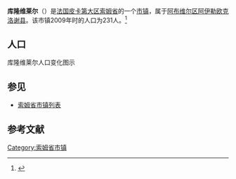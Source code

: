 {{Infobox French commune
|name                    = 库隆维莱尔
|native name             = Coulonvillers
|image flag              = 
|image flag size         = 
|flag legend             = 
|image coat of arms      = 
|image coat of arms size = 
|coat of arms legend     = 
|city motto              = 
|image                   = 
|caption                 = 
|map                     = 
|adjustable map          = 
|time zone               = 
|longitude              = 2.0078
|latitude               = 50.1431
|arrondissement         = [[阿布维尔区|阿布维尔区]]
|canton                 = [[阿伊勒欧克洛谢县|阿伊勒欧克洛谢县]]
|subdivisions entry      = 
|subdivisions            = 
|intercommunality        = 
|mayor                   = 
|term                    = 
|elevation m             = 
|INSEE                  = 80215
|postal code             = 80135
|website                 = 
}}
{{French Commune Map|80215}}
'''库隆维莱尔'''（{{lang-fr|Coulonvillers}}）是[[法国|法国]][[皮卡第大区|皮卡第大区]][[索姆省|索姆省]]的一个[[市镇_(法国)|市镇]]，属于[[阿布维尔区|阿布维尔区]][[阿伊勒欧克洛谢县|阿伊勒欧克洛谢县]]。该市镇2009年时的人口为231人。<ref name="Statmallen Areal i Frankrikes kommuner">{{cite web|url=http://www.insee.fr/fr/ppp/bases-de-donnees/recensement/populations-legales/france-departements.asp?annee=2009#departements|title=Insee, Populations légales 2009 pour les départements et les collectivités d'outre-mer France métropolitaine et DOM|accessdate=2012-01-30|archive-date=2012-01-08|archive-url=https://web.archive.org/web/20120108000120/http://www.insee.fr/fr/ppp/bases-de-donnees/recensement/populations-legales/france-departements.asp?annee=2009#departements|dead-url=no}}</ref>

== 人口 ==
库隆维莱尔人口变化图示
{{French Commune Population|80215}}

== 参见 ==
* [[索姆省市镇列表|索姆省市镇列表]]

== 参考文献 ==
{{reflist}}

{{索姆省市鎮}}

[[Category:索姆省市镇|Category:索姆省市镇]]